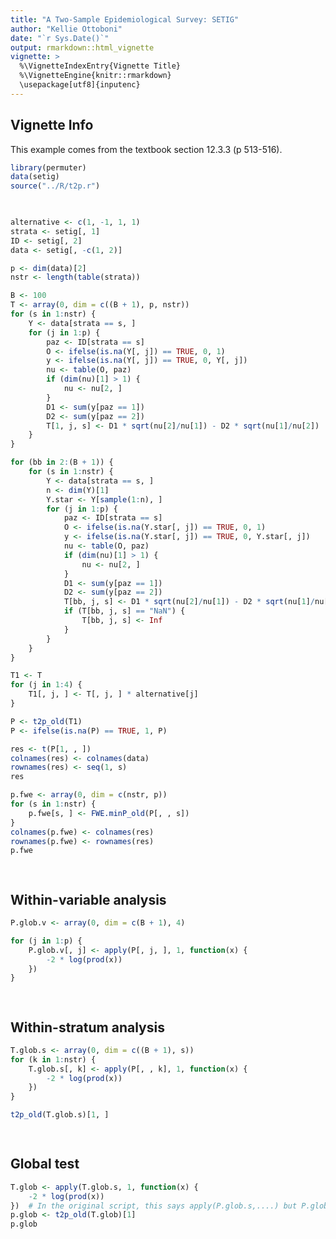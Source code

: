 ```yaml
---
title: "A Two-Sample Epidemiological Survey: SETIG"
author: "Kellie Ottoboni"
date: "`r Sys.Date()`"
output: rmarkdown::html_vignette
vignette: >
  %\VignetteIndexEntry{Vignette Title}
  %\VignetteEngine{knitr::rmarkdown}
  \usepackage[utf8]{inputenc}
---
```



## Vignette Info

This example comes from the textbook section 12.3.3 (p 513-516).

```r
library(permuter)
data(setig)
source("../R/t2p.r")

 


```

```r
alternative <- c(1, -1, 1, 1)
strata <- setig[, 1]
ID <- setig[, 2]
data <- setig[, -c(1, 2)]

p <- dim(data)[2]
nstr <- length(table(strata))

B <- 100
T <- array(0, dim = c((B + 1), p, nstr))
for (s in 1:nstr) {
    Y <- data[strata == s, ]
    for (j in 1:p) {
        paz <- ID[strata == s]
        O <- ifelse(is.na(Y[, j]) == TRUE, 0, 1)
        y <- ifelse(is.na(Y[, j]) == TRUE, 0, Y[, j])
        nu <- table(O, paz)
        if (dim(nu)[1] > 1) {
            nu <- nu[2, ]
        }
        D1 <- sum(y[paz == 1])
        D2 <- sum(y[paz == 2])
        T[1, j, s] <- D1 * sqrt(nu[2]/nu[1]) - D2 * sqrt(nu[1]/nu[2])
    }
}

for (bb in 2:(B + 1)) {
    for (s in 1:nstr) {
        Y <- data[strata == s, ]
        n <- dim(Y)[1]
        Y.star <- Y[sample(1:n), ]
        for (j in 1:p) {
            paz <- ID[strata == s]
            O <- ifelse(is.na(Y.star[, j]) == TRUE, 0, 1)
            y <- ifelse(is.na(Y.star[, j]) == TRUE, 0, Y.star[, j])
            nu <- table(O, paz)
            if (dim(nu)[1] > 1) {
                nu <- nu[2, ]
            }
            D1 <- sum(y[paz == 1])
            D2 <- sum(y[paz == 2])
            T[bb, j, s] <- D1 * sqrt(nu[2]/nu[1]) - D2 * sqrt(nu[1]/nu[2])
            if (T[bb, j, s] == "NaN") {
                T[bb, j, s] <- Inf
            }
        }
    }
}

T1 <- T
for (j in 1:4) {
    T1[, j, ] <- T[, j, ] * alternative[j]
}

P <- t2p_old(T1)
P <- ifelse(is.na(P) == TRUE, 1, P)

res <- t(P[1, , ])
colnames(res) <- colnames(data)
rownames(res) <- seq(1, s)
res

p.fwe <- array(0, dim = c(nstr, p))
for (s in 1:nstr) {
    p.fwe[s, ] <- FWE.minP_old(P[, , s])
}
colnames(p.fwe) <- colnames(res)
rownames(p.fwe) <- rownames(res)
p.fwe

 


```

## Within-variable analysis
```r
P.glob.v <- array(0, dim = c(B + 1), 4)

for (j in 1:p) {
    P.glob.v[, j] <- apply(P[, j, ], 1, function(x) {
        -2 * log(prod(x))
    })
}

 


```

## Within-stratum analysis
```r
T.glob.s <- array(0, dim = c((B + 1), s))
for (k in 1:nstr) {
    T.glob.s[, k] <- apply(P[, , k], 1, function(x) {
        -2 * log(prod(x))
    })
}

t2p_old(T.glob.s)[1, ]

 


```

## Global test
```r
T.glob <- apply(T.glob.s, 1, function(x) {
    -2 * log(prod(x))
})  # In the original script, this says apply(P.glob.s,....) but P.glob.s does not exist
p.glob <- t2p_old(T.glob)[1]
p.glob

 


```
